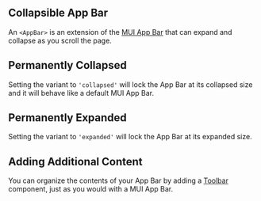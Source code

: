 
## Collapsible App Bar

An `<AppBar>` is an extension of the [MUI App Bar](https://mui.com/material-ui/api/app-bar/) that can expand and collapse as you scroll the page.

<AppBar />

## Permanently Collapsed

Setting the variant to `'collapsed'` will lock the App Bar at its collapsed size and it will behave like a default MUI App Bar.

<CollapsedAppBar />

## Permanently Expanded

Setting the variant to `'expanded'` will lock the App Bar at its expanded size.

<ExpandedAppBar />

## Adding Additional Content

You can organize the contents of your App Bar by adding a [Toolbar](https://mui.com/material-ui/api/toolbar/) component, just as you would with a MUI App Bar.

<AppBarWithAdditionalContent />
